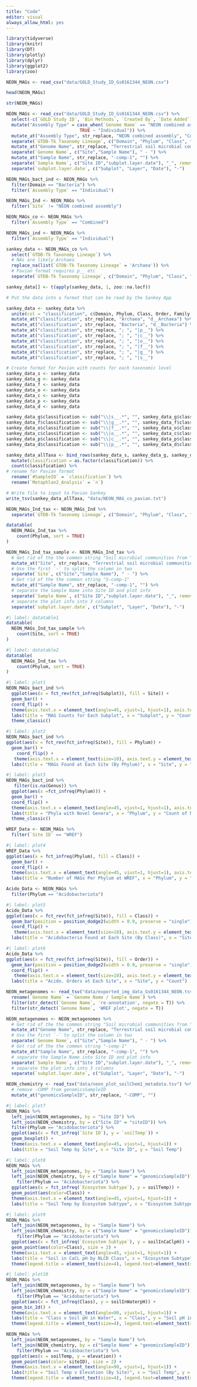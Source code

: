 ```yaml
---
title: "Code"
editor: visual
always_allow_html: yes
---
```


```r
library(tidyverse)
library(knitr)
library(DT)
library(plotly)
library(dplyr)
library(ggplot2)
library(zoo)
```

```r
NEON_MAGs <- read_csv("data/GOLD_Study_ID_Gs0161344_NEON.csv")
```

```r
head(NEON_MAGs)
```

```r
str(NEON_MAGs)
```

```r
NEON_MAGs <- read_csv("data/GOLD_Study_ID_Gs0161344_NEON.csv") %>% 
  select(-c(`GOLD Study ID`, `Bin Methods`, `Created By`, `Date Added`)) %>% 
  mutate("Assembly Type" = case_when(`Genome Name` == "NEON combined assembly" ~ `Genome Name`,
                            TRUE ~ "Individual")) %>% 
  mutate_at("Assembly Type", str_replace, "NEON combined assembly", "Combined") %>% 
  separate(`GTDB-Tk Taxonomy Lineage`, c("Domain", "Phylum", "Class", "Order", "Family", "Genus"), "; ", remove = FALSE) %>% 
  mutate_at("Genome Name", str_replace, "Terrestrial soil microbial communities from ", "") %>% 
  separate(`Genome Name`, c("Site","Sample Name"), " - ") %>% 
  mutate_at("Sample Name", str_replace, "-comp-1", "") %>%
  separate(`Sample Name`, c("Site ID","subplot.layer.date"), "_", remove = FALSE,) %>% 
  separate(`subplot.layer.date`, c("Subplot", "Layer", "Date"), "-") 
```


```r
NEON_MAGs_bact_ind <- NEON_MAGs %>% 
  filter(Domain == "Bacteria") %>% 
  filter(`Assembly Type` == "Individual") 
```

```r
NEON_MAGs_Ind <- NEON_MAGs %>% 
  filter(`Site` != "NEON combined assembly") 
```

```r
NEON_MAGs_co <- NEON_MAGs %>% 
  filter(`Assembly Type` == "Combined") 
```

```r
NEON_MAGs_ind <- NEON_MAGs %>% 
  filter(`Assembly Type` == "Individual") 
```
```r
sankey_data <- NEON_MAGs_co %>% 
  select(`GTDB-Tk Taxonomy Lineage`) %>% 
  # NAs are likely Archaea
  replace_na(list(`GTDB-Tk Taxonomy Lineage` = 'Archaea')) %>% 
  # Pavian format requires p__ etc
  separate(`GTDB-Tk Taxonomy Lineage`, c("Domain", "Phylum", "Class", "Order", "Family", "Genus", "Species"), "; ") 

```

```r
sankey_data[] <- t(apply(sankey_data, 1, zoo::na.locf))

# Put the data into a format that can be read by the Sankey App

sankey_data <- sankey_data %>% 
  unite(col = "classification", c(Domain, Phylum, Class, Order, Family, Genus, Species), sep='; ') %>% 
  mutate_at("classification", str_replace, "Archaea", "d__Archaea") %>% 
  mutate_at("classification", str_replace, "Bacteria", "d__Bacteria") %>%  
  mutate_at("classification", str_replace, "; ", "|p__") %>% 
  mutate_at("classification", str_replace, "; ", "|c__") %>% 
  mutate_at("classification", str_replace, "; ", "|o__") %>% 
  mutate_at("classification", str_replace, "; ", "|f__") %>% 
  mutate_at("classification", str_replace, "; ", "|g__") %>% 
  mutate_at("classification", str_replace, "; ", "|s__")  

# Create format for Pavian with counts for each taxonomic level
sankey_data_s <- sankey_data
sankey_data_g <- sankey_data
sankey_data_f <- sankey_data
sankey_data_o <- sankey_data
sankey_data_c <- sankey_data
sankey_data_p <- sankey_data
sankey_data_d <- sankey_data

sankey_data_g$classification <- sub("\\|s__.*", "", sankey_data_g$classification)  
sankey_data_f$classification <- sub("\\|g__.*", "", sankey_data_f$classification)  
sankey_data_o$classification <- sub("\\|f__.*", "", sankey_data_o$classification)  
sankey_data_c$classification <- sub("\\|o__.*", "", sankey_data_c$classification)  
sankey_data_p$classification <- sub("\\|c__.*", "", sankey_data_p$classification)  
sankey_data_d$classification <- sub("\\|p__.*", "", sankey_data_d$classification)  

sankey_data_allTaxa <- bind_rows(sankey_data_s, sankey_data_g, sankey_data_f, sankey_data_o, sankey_data_c, sankey_data_p, sankey_data_d) %>% 
  mutate(classification = as.factor(classification)) %>% 
  count(classification) %>% 
# rename for Pavian format
  rename(`#SampleID` = `classification`) %>% 
  rename(`Metaphlan2_Analysis` = `n`) 

# Write file to input to Pavian Sankey
write_tsv(sankey_data_allTaxa, "data/NEON_MAG_co_pavian.txt")
```


```r
NEON_MAGs_Ind_tax <- NEON_MAGs_Ind %>% 
  separate(`GTDB-Tk Taxonomy Lineage`, c("Domain", "Phylum", "Class", "Order", "Family", "Genus"), "; ", remove = FALSE) 
```

```r
datatable(
  NEON_MAGs_Ind_tax %>% 
    count(Phylum, sort = TRUE)
)
```

```r
NEON_MAGs_Ind_tax_sample <- NEON_MAGs_Ind_tax %>% 
  # Get rid of the the common string "Soil microbial communities from "
  mutate_at("Site", str_replace, "Terrestrial soil microbial communities from ", "") %>% 
  # Use the first `-` to split the column in two
  separate(`Site`, c("Site","Sample Name"), " - ") %>% 
  # Get rid of the the common string "S-comp-1"
  mutate_at("Sample Name", str_replace, "-comp-1", "") %>%
  # separate the Sample Name into Site ID and plot info
  separate(`Sample Name`, c("Site ID","subplot.layer.date"), "_", remove = FALSE,) %>% 
  # separate the plot info into 3 columns
  separate(`subplot.layer.date`, c("Subplot", "Layer", "Date"), "-") 
```

```r
#| label: datatable1
datatable(
  NEON_MAGs_Ind_tax_sample %>% 
    count(Site, sort = TRUE)
)
```

```r
#| label: datatable2
datatable(
  NEON_MAGs_Ind_tax %>% 
    count(Phylum, sort = TRUE)
)
```

```r
#| label: plot1
NEON_MAGs_bact_ind %>% 
  ggplot(aes(x = fct_rev(fct_infreq(Subplot)), fill = Site)) +
  geom_bar() +
  coord_flip() +
  theme(axis.text.x = element_text(angle=45, vjust=1, hjust=1), axis.text.y = element_text(size = 5)) +  
  labs(title = "MAG Counts for Each Subplot", x = "Subplot", y = "Count") +
  theme_classic()
```

```r
#| label: plot2
NEON_MAGs_bact_ind %>% 
ggplot(aes(x = fct_rev(fct_infreq(Site)), fill = Phylum)) +
  geom_bar() +
    coord_flip() +
   theme(axis.text.x = element_text(size=10), axis.text.y = element_text(size=5)) + 
  labs(title = "MAGs Found at Each Site (By Phylum)", x = "Site", y = "Count") 
```

```r
#| label: plot3
NEON_MAGs_bact_ind %>% 
   filter(is.na(Genus)) %>%
  ggplot(aes(x =fct_infreq(Phylum))) +
  geom_bar() +
  coord_flip() +
  theme(axis.text.x = element_text(angle=45, vjust=1, hjust=1), axis.text.y = element_text(size = 5)) + 
  labs(title = "Phyla with Novel Genera", x = "Phylum", y = "Count of Novel Bacteria") +
  theme_classic()
```

```r
WREF_Data <- NEON_MAGs %>%
  filter(`Site ID` == "WREF")
```

```r
#| label: plot4
WREF_Data %>% 
ggplot(aes(x = fct_infreq(Phylum), fill = Class)) +
  geom_bar() +
  coord_flip() +
  theme(axis.text.x = element_text(angle=45, vjust=1, hjust=1), axis.text.y = element_text(size = 3))+
  labs(title = "Number of MAGs Per Phylum at WREF", x = "Phylum", y = "MAGs")
```

```r
Acido_Data <- NEON_MAGs %>% 
  filter(Phylum == "Acidobacteriota")
```

```r
#| label: plot5
Acido_Data %>% 
ggplot(aes(x = fct_rev(fct_infreq(Site)), fill = Class)) +
  geom_bar(position = position_dodge2(width = 0.9, preserve = "single")) +
  coord_flip() +
   theme(axis.text.x = element_text(size=10), axis.text.y = element_text(size=5)) + 
  labs(title = "Acidobacteria Found at Each Site (By Class)", x = "Site", y = "Count") 
```

```r
#| label: plot6
Acido_Data %>% 
ggplot(aes(x = fct_rev(fct_infreq(Site)), fill = Order)) +
  geom_bar(position = position_dodge2(width = 0.9, preserve = "single")) +
  coord_flip() +
   theme(axis.text.x = element_text(size=10), axis.text.y = element_text(size=5)) + 
  labs(title = "Acido. Orders at Each Site", x = "Site", y = "Count") 
```

```r
NEON_metagenomes <- read_tsv("data/exported_img_data_Gs0161344_NEON.tsv") %>% 
  rename(`Genome Name` = `Genome Name / Sample Name`) %>% 
  filter(str_detect(`Genome Name`, 're-annotation', negate = T)) %>% 
  filter(str_detect(`Genome Name`, 'WREF plot', negate = T)) 
```

```r
NEON_metagenomes <- NEON_metagenomes %>% 
  # Get rid of the the common string "Soil microbial communities from "
  mutate_at("Genome Name", str_replace, "Terrestrial soil microbial communities from ", "") %>% 
  # Use the first `-` to split the column in two
  separate(`Genome Name`, c("Site","Sample Name"), " - ") %>% 
  # Get rid of the the common string "-comp-1"
  mutate_at("Sample Name", str_replace, "-comp-1", "") %>%
  # separate the Sample Name into Site ID and plot info
  separate(`Sample Name`, c("Site ID","subplot.layer.date"), "_", remove = FALSE,) %>% 
  # separate the plot info into 3 columns
  separate(`subplot.layer.date`, c("Subplot", "Layer", "Date"), "-") 
```

```r
NEON_chemistry <- read_tsv("data/neon_plot_soilChem1_metadata.tsv") %>% 
  # remove -COMP from genomicsSampleID
  mutate_at("genomicsSampleID", str_replace, "-COMP", "") 
```

```r
#| label: plot7
NEON_MAGs %>%
  left_join(NEON_metagenomes, by = "Site ID") %>%
  left_join(NEON_chemistry, by = c("Site ID" = "siteID")) %>%
  filter(Phylum == "Acidobacteriota") %>%
  ggplot(aes(x = fct_infreq(`Site ID`), y = `soilTemp`)) +
  geom_boxplot() +
  theme(axis.text.x = element_text(angle=45, vjust=1, hjust=1)) +
  labs(title = "Soil Temp by Site", x = "Site ID", y = "Soil Temp")
```

```r
#| label: plot8
NEON_MAGs %>%
  left_join(NEON_metagenomes, by = "Sample Name") %>%
  left_join(NEON_chemistry, by = c("Sample Name" = "genomicsSampleID")) %>%
    filter(Phylum == "Acidobacteriota") %>%
  ggplot(aes(x = fct_infreq(`Ecosystem Subtype`), y = soilTemp)) +
  geom_point(aes(color=Class)) +
  theme(axis.text.x = element_text(angle=45, vjust=1, hjust=1)) +
  labs(title = "Soil Temp by Ecosystem Subtype", x = "Ecosystem Subtype", y = "Soil Temp")
```

```r
#| label: plot9
NEON_MAGs %>%
  left_join(NEON_metagenomes, by = "Sample Name") %>%
  left_join(NEON_chemistry, by = c("Sample Name" = "genomicsSampleID")) %>%
    filter(Phylum == "Acidobacteriota") %>%
  ggplot(aes(x = fct_infreq(`Ecosystem Subtype`), y = soilInCaClpH)) +
  geom_point(aes(color=Class), size = 2) +
  theme(axis.text.x = element_text(angle=45, vjust=1, hjust=1)) +
  labs(title = "Soil in CaCL pH by NLCD Class", x = "Ecosystem Subtype", y = "Soil in CaCl pH") +
  theme(legend.title = element_text(size=4), legend.text=element_text(size=4))
```

```r
#| label: plot10
NEON_MAGs %>%
  left_join(NEON_metagenomes, by = "Sample Name") %>%
  left_join(NEON_chemistry, by = c("Sample Name" = "genomicsSampleID")) %>%
    filter(Phylum == "Acidobacteriota") %>%
  ggplot(aes(x = fct_infreq(Class), y = soilInWaterpH)) +
  geom_bin_2d() +
  theme(axis.text.x = element_text(angle=90, vjust=1, hjust=1)) +
  labs(title = "Class v Soil pH in Water", x = "Class", y = "Soil pH in Water") +
  theme(legend.title = element_text(size=4), legend.text=element_text(size=4))
```

```r
NEON_MAGs %>%
  left_join(NEON_metagenomes, by = "Sample Name") %>%
  left_join(NEON_chemistry, by = c("Sample Name" = "genomicsSampleID")) %>%
    filter(Phylum == "Acidobacteriota") %>%
  ggplot(aes(x = soilTemp, y = elevation)) +
  geom_point(aes(color= siteID), size = 2) +
  theme(axis.text.x = element_text(angle=90, vjust=1, hjust=1)) +
  labs(title = "Soil Temp v Elevation (By Site)", x = "Soil Temp", y = "Elevation") +
  theme(legend.title = element_text(size=4), legend.text=element_text(size=4))
```



